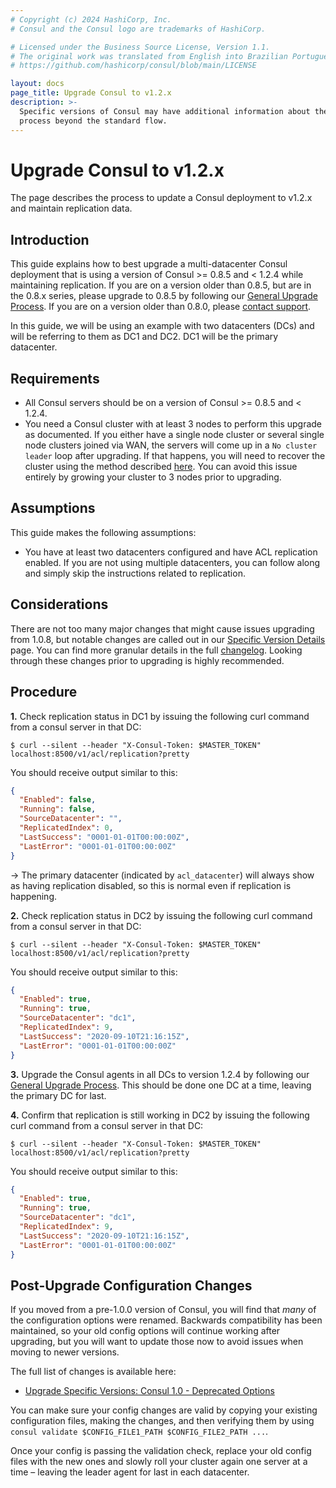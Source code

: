 ```yaml
---
# Copyright (c) 2024 HashiCorp, Inc.
# Consul and the Consul logo are trademarks of HashiCorp.

# Licensed under the Business Source License, Version 1.1.
# The original work was translated from English into Brazilian Portuguese.
# https://github.com/hashicorp/consul/blob/main/LICENSE

layout: docs
page_title: Upgrade Consul to v1.2.x
description: >-
  Specific versions of Consul may have additional information about the upgrade
  process beyond the standard flow.
---
```


# Upgrade Consul to v1.2.x

The page describes the process to update a Consul deployment to v1.2.x and maintain replication data.

## Introduction

This guide explains how to best upgrade a multi-datacenter Consul deployment that is using
a version of Consul >= 0.8.5 and < 1.2.4 while maintaining replication. If you are on a version
older than 0.8.5, but are in the 0.8.x series, please upgrade to 0.8.5 by following our
[General Upgrade Process](/consul/docs/upgrade/instructions/general). If you are on a version
older than 0.8.0, please [contact support](https://support.hashicorp.com).

In this guide, we will be using an example with two datacenters (DCs) and will be
referring to them as DC1 and DC2. DC1 will be the primary datacenter.

## Requirements

- All Consul servers should be on a version of Consul >= 0.8.5 and < 1.2.4.
- You need a Consul cluster with at least 3 nodes to perform this upgrade as documented. If
  you either have a single node cluster or several single node clusters joined via WAN, the
  servers will come up in a `No cluster leader` loop after upgrading. If that happens, you will
  need to recover the cluster using the method described [here](/consul/tutorials/datacenter-operations/recovery-outage#manual-recovery-using-peers-json).
  You can avoid this issue entirely by growing your cluster to 3 nodes prior to upgrading.

## Assumptions

This guide makes the following assumptions:

- You have at least two datacenters configured and have ACL replication enabled. If you are
  not using multiple datacenters, you can follow along and simply skip the instructions related
  to replication.

## Considerations

There are not too many major changes that might cause issues upgrading from 1.0.8, but notable changes
are called out in our [Specific Version Details](/consul/docs/upgrading/upgrade-specific#consul-1-1-0)
page. You can find more granular details in the full [changelog](https://github.com/hashicorp/consul/blob/main/CHANGELOG.md#124-november-27-2018).
Looking through these changes prior to upgrading is highly recommended.

## Procedure

**1.** Check replication status in DC1 by issuing the following curl command from a
consul server in that DC:

```shell-session
$ curl --silent --header "X-Consul-Token: $MASTER_TOKEN" localhost:8500/v1/acl/replication?pretty
```

You should receive output similar to this:

```json
{
  "Enabled": false,
  "Running": false,
  "SourceDatacenter": "",
  "ReplicatedIndex": 0,
  "LastSuccess": "0001-01-01T00:00:00Z",
  "LastError": "0001-01-01T00:00:00Z"
}
```

-> The primary datacenter (indicated by `acl_datacenter`) will always show as having replication
disabled, so this is normal even if replication is happening.

**2.** Check replication status in DC2 by issuing the following curl command from a
consul server in that DC:

```shell-session
$ curl --silent --header "X-Consul-Token: $MASTER_TOKEN" localhost:8500/v1/acl/replication?pretty
```

You should receive output similar to this:

```json
{
  "Enabled": true,
  "Running": true,
  "SourceDatacenter": "dc1",
  "ReplicatedIndex": 9,
  "LastSuccess": "2020-09-10T21:16:15Z",
  "LastError": "0001-01-01T00:00:00Z"
}
```

**3.** Upgrade the Consul agents in all DCs to version 1.2.4 by following our [General Upgrade Process](/consul/docs/upgrade/instructions/general).
This should be done one DC at a time, leaving the primary DC for last.

**4.** Confirm that replication is still working in DC2 by issuing the following curl command from a
consul server in that DC:

```shell-session
$ curl --silent --header "X-Consul-Token: $MASTER_TOKEN" localhost:8500/v1/acl/replication?pretty
```

You should receive output similar to this:

```json
{
  "Enabled": true,
  "Running": true,
  "SourceDatacenter": "dc1",
  "ReplicatedIndex": 9,
  "LastSuccess": "2020-09-10T21:16:15Z",
  "LastError": "0001-01-01T00:00:00Z"
}
```

## Post-Upgrade Configuration Changes

If you moved from a pre-1.0.0 version of Consul, you will find that _many_ of the configuration
options were renamed. Backwards compatibility has been maintained, so your old config options
will continue working after upgrading, but you will want to update those now to avoid issues when
moving to newer versions.

The full list of changes is available here:

- [Upgrade Specific Versions: Consul 1.0 - Deprecated Options](/consul/docs/upgrading/upgrade-specific#deprecated-options-have-been-removed)

You can make sure your config changes are valid by copying your existing configuration files,
making the changes, and then verifying them by using `consul validate $CONFIG_FILE1_PATH $CONFIG_FILE2_PATH ...`.

Once your config is passing the validation check, replace your old config files with the new ones
and slowly roll your cluster again one server at a time – leaving the leader agent for last in each
datacenter.
